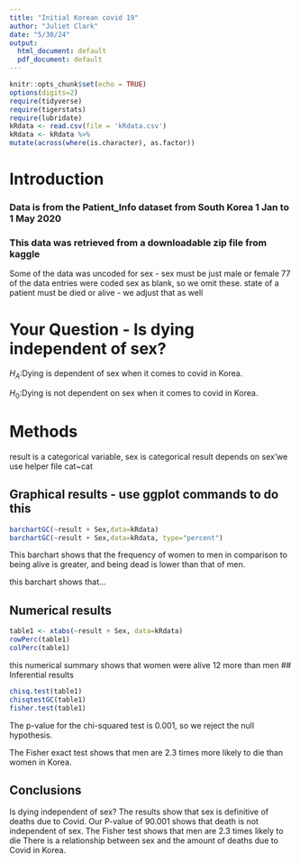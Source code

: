 ```yaml
---
title: "Initial Korean covid 19"
author: "Juliet Clark"
date: "5/30/24"
output:
  html_document: default
  pdf_document: default
---
```


```r
knitr::opts_chunk$set(echo = TRUE)
options(digits=2)
require(tidyverse)
require(tigerstats)
require(lubridate)
kRdata <- read.csv(file = 'kRdata.csv')
kRdata <- kRdata %>%
mutate(across(where(is.character), as.factor))

```

# Introduction



### Data is from the Patient_Info dataset from South Korea 1 Jan to 1 May 2020
### This data was retrieved from a downloadable zip file from kaggle

Some of the data was uncoded for sex - sex must be just male or female
77 of the data entries were coded sex  as blank, so we omit these.
state of a patient must be died or alive - we adjust that as well   
  
# Your Question - Is dying independent of sex?

$H_A$:Dying is dependent of sex when it comes to covid in Korea.

$H_0$:Dying is not dependent on sex when it comes to covid in Korea.

# Methods

result is a categorical variable, sex is categorical
result depends on sex'we use helper file cat~cat


## Graphical results - use ggplot commands to do this  


```r
barchartGC(~result + Sex,data=kRdata)
barchartGC(~result + Sex,data=kRdata, type="percent")
```
This barchart shows that the frequency of women to men in comparison to being alive is greater, and being dead is lower than that of men. 

this barchart shows that...





  
  
## Numerical results

```r
table1 <- xtabs(~result + Sex, data=kRdata)
rowPerc(table1)
colPerc(table1)
```
this numerical summary shows that women were alive 12 more than men
## Inferential results 
```r
chisq.test(table1)
chisqtestGC(table1)
fisher.test(table1)
```
The p-value for the chi-squared test is 0.001, so we reject the null hypothesis. 

The Fisher exact test shows that men are 2.3 times more likely to die than women in Korea.

## Conclusions
Is dying independent of sex? The results show that sex is definitive of deaths due to Covid. Our P-value of 90.001 shows that death is not independent of sex. The Fisher test shows that men are 2.3 times likely to die There is a relationship between sex and the amount of deaths due to Covid in Korea. 


